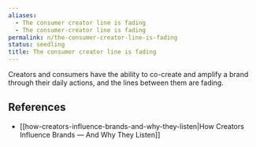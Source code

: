 ```yaml
---
aliases:
  - The consumer creator line is fading
  - The consumer-creator line is fading
permalink: n/the-consumer-creator-line-is-fading
status: seedling
title: The consumer creator line is fading
---
```

Creators and consumers have the ability to co-create and amplify a brand through their daily actions, and the lines between them are fading.

## References

- [[how-creators-influence-brands-and-why-they-listen|How Creators Influence Brands — And Why They Listen]]
